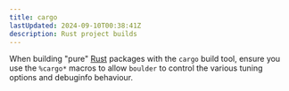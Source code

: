 ```yaml
---
title: cargo
lastUpdated: 2024-09-10T00:38:41Z
description: Rust project builds
---
```



When building "pure" [Rust](https://rust-lang.org) packages with the `cargo` build tool, ensure you use
the `%cargo*` macros to allow `boulder` to control the various tuning options and debuginfo behaviour.

<RenderMacroActions group="cargo"/>
